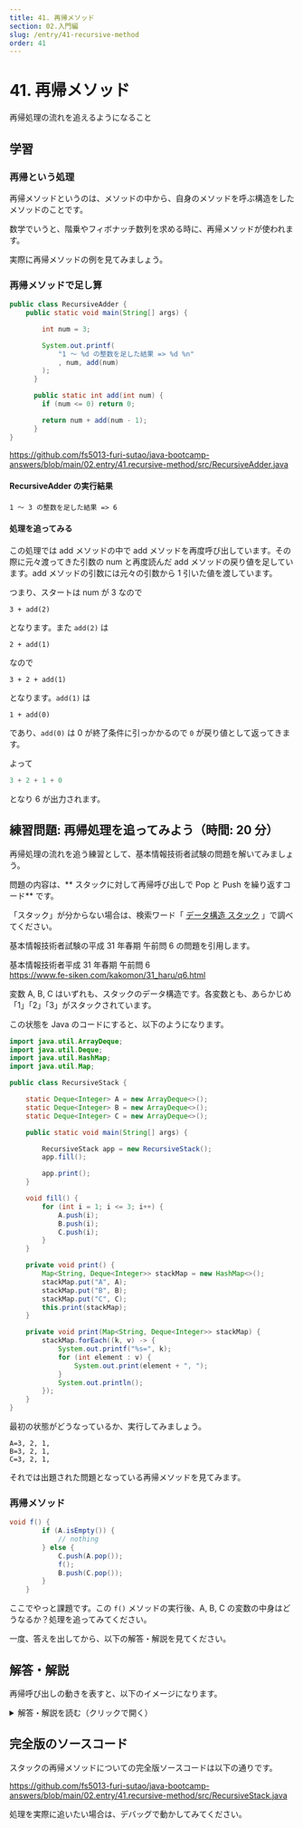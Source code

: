 ```yaml
---
title: 41. 再帰メソッド
section: 02.入門編
slug: /entry/41-recursive-method
order: 41
---
```


# 41. 再帰メソッド

<p class="goal">再帰処理の流れを追えるようになること</p>

## 学習

### 再帰という処理

再帰メソッドというのは、メソッドの中から、自身のメソッドを呼ぶ構造をしたメソッドのことです。

数学でいうと、階乗やフィボナッチ数列を求める時に、再帰メソッドが使われます。

実際に再帰メソッドの例を見てみましょう。

### 再帰メソッドで足し算

```java title=src/RecursiveAdder.java
public class RecursiveAdder {
    public static void main(String[] args) {

        int num = 3;

        System.out.printf(
            "1 ～ %d の整数を足した結果 => %d %n"
            , num, add(num)
        );
      }

      public static int add(int num) {
        if (num <= 0) return 0;

        return num + add(num - 1);
      }
}
```

https://github.com/fs5013-furi-sutao/java-bootcamp-answers/blob/main/02.entry/41.recursive-method/src/RecursiveAdder.java

#### RecursiveAdder の実行結果

```
1 ～ 3 の整数を足した結果 => 6
```

#### 処理を追ってみる

この処理では add メソッドの中で add メソッドを再度呼び出しています。その際に元々渡ってきた引数の num と再度読んだ add メソッドの戻り値を足しています。add メソッドの引数には元々の引数から 1 引いた値を渡しています。

つまり、スタートは num が 3 なので

```
3 + add(2)
```

となります。また `add(2)` は

```
2 + add(1)
```

なので

```
3 + 2 + add(1)
```

となります。`add(1)` は

```
1 + add(0)
```

であり、`add(0)` は 0 が終了条件に引っかかるので `0` が戻り値として返ってきます。

よって

```java
3 + 2 + 1 + 0
```

となり 6 が出力されます。

## 練習問題: 再帰処理を追ってみよう（時間: 20 分）

再帰処理の流れを追う練習として、基本情報技術者試験の問題を解いてみましょう。

問題の内容は、** スタックに対して再帰呼び出しで Pop と Push を繰り返すコード** です。

「スタック」が分からない場合は、検索ワード「 [データ構造 スタック](https://www.google.com/search?q=データ構造+スタック) 」で調べてください。

基本情報技術者試験の平成 31 年春期 午前問 6 の問題を引用します。

基本情報技術者平成 31 年春期 午前問 6  
https://www.fe-siken.com/kakomon/31_haru/q6.html

変数 A, B, C はいずれも、スタックのデータ構造です。各変数とも、あらかじめ「1」「2」「3」がスタックされています。

この状態を Java のコードにすると、以下のようになります。

```java title=src/RecursiveStack.java
import java.util.ArrayDeque;
import java.util.Deque;
import java.util.HashMap;
import java.util.Map;

public class RecursiveStack {

    static Deque<Integer> A = new ArrayDeque<>();
    static Deque<Integer> B = new ArrayDeque<>();
    static Deque<Integer> C = new ArrayDeque<>();

    public static void main(String[] args) {

        RecursiveStack app = new RecursiveStack();
        app.fill();

        app.print();
    }

    void fill() {
        for (int i = 1; i <= 3; i++) {
            A.push(i);
            B.push(i);
            C.push(i);
        }
    }

    private void print() {
        Map<String, Deque<Integer>> stackMap = new HashMap<>();
        stackMap.put("A", A);
        stackMap.put("B", B);
        stackMap.put("C", C);
        this.print(stackMap);
    }

    private void print(Map<String, Deque<Integer>> stackMap) {
        stackMap.forEach((k, v) -> {
            System.out.printf("%s=", k);
            for (int element : v) {
                System.out.print(element + ", ");
            }
            System.out.println();
        });
    }
}
```

最初の状態がどうなっているか、実行してみましょう。

```
A=3, 2, 1,
B=3, 2, 1,
C=3, 2, 1,
```

それでは出題された問題となっている再帰メソッドを見てみます。

### 再帰メソッド

```java
void f() {
        if (A.isEmpty()) {
            // nothing
        } else {
            C.push(A.pop());
            f();
            B.push(C.pop());
        }
    }
```

ここでやっと課題です。この `f()` メソッドの実行後、A, B, C の変数の中身はどうなるか？処理を追ってみてください。

一度、答えを出してから、以下の解答・解説を見てください。

## 解答・解説

再帰呼び出しの動きを表すと、以下のイメージになります。

<details>
<summary>解答・解説を読む（クリックで開く）</summary>


![](./images/stack_pop_push_flow.png)

</details>


## 完全版のソースコード

スタックの再帰メソッドについての完全版ソースコードは以下の通りです。

https://github.com/fs5013-furi-sutao/java-bootcamp-answers/blob/main/02.entry/41.recursive-method/src/RecursiveStack.java

処理を実際に追いたい場合は、デバッグで動かしてみてください。
